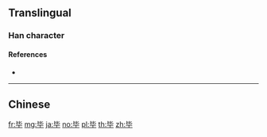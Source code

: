 {{character info/new}}
{{also|畢}}
==Translingual==

===Han character===
{{Han char|rn=81|rad=比|as=02|sn=6|four=|canj=PPJ|ids=⿱比十}}

====References====
* {{Han ref|kx=0590.091|hdz=21417.010|uh=6BD5|ud=27605}}

----

==Chinese==
{{zh-see|畢}}

[[fr:毕]]
[[mg:毕]]
[[ja:毕]]
[[no:毕]]
[[pl:毕]]
[[th:毕]]
[[zh:毕]]